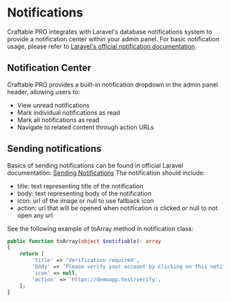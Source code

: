 # Notifications

Craftable PRO integrates with Laravel's database notifications system to provide a notification center within your admin panel. For basic notification usage, please refer to [Laravel's official notification documentation](https://laravel.com/docs/notifications).

## Notification Center

Craftable PRO provides a built-in notification dropdown in the admin panel header, allowing users to:

- View unread notifications
- Mark individual notifications as read
- Mark all notifications as read
- Navigate to related content through action URLs

## Sending notifications
Basics of sending notifications can be found in official Laravel documentation: [Sending Notifications](https://laravel.com/docs/notifications#sending-notifications)
The notification should include:
- title: text representing title of the notification
- body: text representing body of the notification
- icon: url of the image or null to use fallback icon
- action: url that will be opened when notification is clicked or null to not open any url

See the following example of toArray method in notification class:

```php
public function toArray(object $notifiable): array
{
    return [
        'title' => 'Verification required',
        'body' => 'Please verify your account by clicking on this notification',
        'icon' => null,
        'action' => 'https://demoapp.test/verify',
    ];
}
```